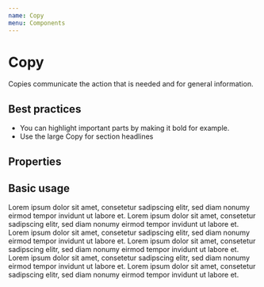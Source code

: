 ```yaml
---
name: Copy
menu: Components
---
```



# Copy

Copies communicate the action that is needed and for general information.

## Best practices
- You can highlight important parts by making it bold for example.
- Use the large Copy for section headlines

## Properties

<PropsTable of={Copy} />

## Basic usage

<Playground>
  <Copy>Lorem ipsum dolor sit amet, consetetur sadipscing elitr, sed diam nonumy eirmod tempor invidunt ut labore et.</Copy>
  <Copy centered>Lorem ipsum dolor sit amet, consetetur sadipscing elitr, sed diam nonumy eirmod tempor invidunt ut labore et.</Copy>
  <Copy color="RebeccaPurple">Lorem ipsum dolor sit amet, consetetur sadipscing elitr, sed diam nonumy eirmod tempor invidunt ut labore et.</Copy>
  <Copy bold>Lorem ipsum dolor sit amet, consetetur sadipscing elitr, sed diam nonumy eirmod tempor invidunt ut labore et.</Copy>
  <Copy size={Size.Large}>Lorem ipsum dolor sit amet, consetetur sadipscing elitr, sed diam nonumy eirmod tempor invidunt ut labore et.</Copy>
  <Copy size={Size.Small}>Lorem ipsum dolor sit amet, consetetur sadipscing elitr, sed diam nonumy eirmod tempor invidunt ut labore et.</Copy>
</Playground>
